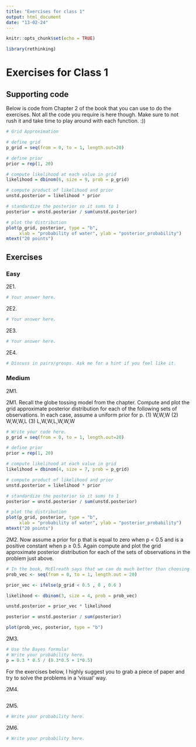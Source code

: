 ```yaml
---
title: "Exercises for class 1"
output: html_document
date: "13-02-24"
---
```


```r
knitr::opts_chunk$set(echo = TRUE)
```

```r
library(rethinking)
```

# Exercises for Class 1

## Supporting code

Below is code from Chapter 2 of the book that you can use to do the exercises. Not all the code you require is here though. Make sure to not rush it and take time to play around with each function. :))

```r
# Grid Approximation

# define grid
p_grid = seq(from = 0, to = 1, length.out=20)

# define prior
prior = rep(1, 20)

# compute likelihood at each value in grid
likelihood = dbinom(6, size = 9, prob = p_grid)

# compute product of likelihood and prior
unstd.posterior = likelihood * prior

# standardize the posterior so it sums to 1
posterior = unstd.posterior / sum(unstd.posterior)

# plot the distribution
plot(p_grid, posterior, type = "b",
     xlab = "probability of water", ylab = "posterior_probability")
mtext("20 points")

```

## Exercises

### Easy

2E1. 

```r

# Your answer here.

```

2E2.

```r

# Your answer here.

```

2E3.

```r

# Your answer here.

```

2E4.

```r

# Discuss in pairs/groups. Ask me for a hint if you feel like it.

```

### Medium

2M1.

2M1. Recall the globe tossing model from the chapter. Compute and plot the grid approximate posterior distribution for each of the following sets of observations. In each case, assume a uniform prior for p.
(1) W,W,W
(2) W,W,W,L
(3) L,W,W,L,W,W,W

```r

# Write your code here.
p_grid = seq(from = 0, to = 1, length.out=20)

# define prior
prior = rep(1, 20)

# compute likelihood at each value in grid
likelihood = dbinom(4, size = 7, prob = p_grid)

# compute product of likelihood and prior
unstd.posterior = likelihood * prior

# standardize the posterior so it sums to 1
posterior = unstd.posterior / sum(unstd.posterior)

# plot the distribution
plot(p_grid, posterior, type = "b",
     xlab = "probability of water", ylab = "posterior_probability")
mtext("20 points")


```

2M2.
Now assume a prior for p that is equal to zero when p < 0.5 and is a positive constant when p ≥ 0.5. Again compute and plot the grid approximate posterior distribution for each of the sets of observations in the problem just above.

```r

# In the book, McElreath says that we can do much better than choosing a uniform prior for estimating the coverage of water. Is this what we are doing here? How does that impact our estimation?
prob_vec <- seq(from = 0, to = 1, length.out = 20)

prior_vec <- ifelse(p_grid < 0.5 , 0 , 0.6 )

likelihood <- dbinom(3, size = 4, prob = prob_vec)

unstd.posterior = prior_vec * likelihood

posterior = unstd.posterior / sum(posterior)

plot(prob_vec, posterior, type = "b")

```

2M3.

```r
# Use the Bayes formula!
# Write your probability here.
p = 0.3 * 0.5 / (0.3*0.5 + 1*0.5)

```

For the exercises below, I highly suggest you to grab a piece of paper and try to solve the problems in a 'visual' way.

2M4.

```r




```

2M5.

```r

# Write your probability here.

```

2M6.

```r

# Write your probability here.

```

